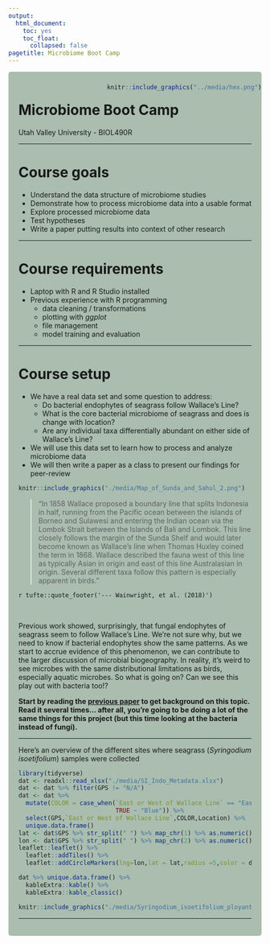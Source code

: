 ```yaml
---
output: 
  html_document:
    toc: yes
    toc_float:
      collapsed: false
pagetitle: Microbiome Boot Camp
---
```


<style type="text/css">
.main-container {
  max-width: 1800px;
  margin-left: auto;
  margin-right: auto;
}
</style>


<div style= "float:right;position: relative;top:10px">
```r
knitr::include_graphics("../media/hex.png")
```
</div>


<style>
div.gray { background-color:#aabdaf; border-radius: 5px; padding: 20px;}
</style>
<div class = "gray">


# **Microbiome Boot Camp**{#top}
Utah Valley University - BIOL490R

___


# Course goals

- Understand the data structure of microbiome studies
- Demonstrate how to process microbiome data into a usable format
- Explore processed microbiome data
- Test hypotheses
- Write a paper putting results into context of other research

___

# Course requirements

- Laptop with R and R Studio installed
- Previous experience with R programming
  + data cleaning / transformations
  + plotting with *ggplot*
  + file management
  + model training and evaluation


___

# Course setup

- We have a real data set and some question to address:
  + Do bacterial endophytes of seagrass follow Wallace's Line?
  + What is the core bacterial microbiome of seagrass and does is change with location?
  + Are any individual taxa differentially abundant on either side of Wallace's Line?
- We will use this data set to learn how to process and analyze microbiome data
- We will then write a paper as a class to present our findings for peer-review

```r
knitr::include_graphics("./media/Map_of_Sunda_and_Sahul_2.png")
```

>"In 1858 Wallace proposed a boundary line that splits Indonesia in half, running from the Pacific ocean between the islands of Borneo and Sulawesi and entering the Indian ocean via the Lombok Strait between the Islands of Bali and Lombok. This line closely follows the margin of the Sunda Shelf and would later become known as Wallace’s line when Thomas Huxley coined the term in 1868. Wallace described the fauna west of this line as typically Asian in origin and east of this line Australasian in origin. Several different taxa follow this pattern is especially apparent in birds."

`r tufte::quote_footer('--- Wainwright, et al. (2018)')`        

<br>

Previous work showed, surprisingly, that fungal endophytes of seagrass seem to follow Wallace's Line. We're not sure why, but we need to know if bacterial endophytes show the same patterns. As we start to accrue evidence of this phenomenon, we can contribute to the larger discussion of microbial biogeography. In reality, it's weird to see microbes with the same distributional limitations as birds, especially aquatic microbes. So what is going on? Can we see this play out with bacteria too!?

**Start by reading the [previous paper](https://gzahn.github.io/microbiome_bootcamp/Wainwright_2018.pdf){target="_blank} to get background on this topic. Read it several times... after all, you're going to be doing a lot of the same things for this project (but this time looking at the bacteria instead of fungi).**


___


Here's an overview of the different sites where seagrass (*Syringodium isoetifolium*) samples were collected

```r
library(tidyverse)
dat <- readxl::read_xlsx("./media/SI_Indo_Metadata.xlsx")
dat <- dat %>% filter(GPS != "N/A")
dat <- dat %>% 
  mutate(COLOR = case_when(`East or West of Wallace Line` == "East" ~ "Red",
                           TRUE ~ "Blue")) %>% 
  select(GPS,`East or West of Wallace Line`,COLOR,Location) %>% 
  unique.data.frame()
lat <- dat$GPS %>% str_split(" ") %>% map_chr(1) %>% as.numeric()
lon <- dat$GPS %>% str_split(" ") %>% map_chr(2) %>% as.numeric()
leaflet::leaflet() %>% 
  leaflet::addTiles() %>%
  leaflet::addCircleMarkers(lng=lon,lat = lat,radius =5,color = dat$COLOR)
```



```r
dat %>% unique.data.frame() %>% 
  kableExtra::kable() %>% 
  kableExtra::kable_classic()

```



```r
knitr::include_graphics("./media/Syringodium_isoetifolium_ployant_sous_la_houle.jpg")
```

___

